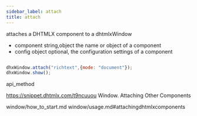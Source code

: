 ```yaml
---
sidebar_label: attach
title: attach
---
```



          


<Short>
 attaches a DHTMLX component to a dhtmlxWindow



</Short>



- component 		string,object 		the name or object of a component
- config 			object 				optional, the configuration settings of a component



~~~js

dhxWindow.attach("richtext",{mode: "document"});
dhxWindow.show();


~~~
 api_method

<Descr>




</Descr>


 https://snippet.dhtmlx.com/t9ncuuou	Window. Attaching Other Components




 window/how_to_start.md
window/usage.md#attachingdhtmlxcomponents
